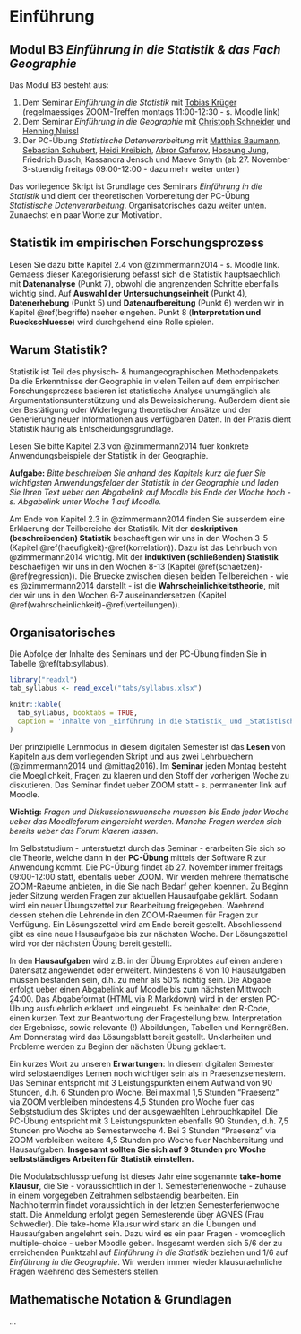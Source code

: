 # Einführung {#einfuehrung}

## Modul B3 _Einführung in die Statistik & das Fach Geographie_

Das Modul B3 besteht aus:

1. Dem Seminar _Einführung in die Statistik_ mit [Tobias Krüger](https://www.iri-thesys.org/people/kruegertobias) (regelmaessiges ZOOM-Treffen montags 11:00-12:30 - s. Moodle link)
2. Dem Seminar _Einführung in die Geographie_ mit [Christoph Schneider](https://www.geographie.hu-berlin.de/de/Members/schneider_christoph) und [Henning Nuissl](https://www.geographie.hu-berlin.de/de/Members/nuissl_henning)
3. Der PC-Übung _Statistische Datenverarbeitung_ mit [Matthias Baumann](https://www.geographie.hu-berlin.de/en/professorships/biogeography/people/current-people/baumann), [Sebastian Schubert](https://www.geographie.hu-berlin.de/de/Members/schubert_sebastian), [Heidi Kreibich](https://www.gfz-potsdam.de/staff/heidi-kreibich/), [Abror Gafurov](https://www.gfz-potsdam.de/staff/abror-gafurov/), [Hoseung Jung](https://www.iri-thesys.org/people/jung), Friedrich Busch, Kassandra Jensch und Maeve Smyth (ab 27. November 3-stuendig freitags 09:00-12:00 - dazu mehr weiter unten)

Das vorliegende Skript ist Grundlage des Seminars _Einführung in die Statistik_ und dient der theoretischen Vorbereitung der PC-Übung _Statistische Datenverarbeitung_. Organisatorisches dazu weiter unten. Zunaechst ein paar Worte zur Motivation.

## Statistik im empirischen Forschungsprozess

Lesen Sie dazu bitte Kapitel 2.4 von @zimmermann2014 - s. Moodle link. Gemaess dieser Kategorisierung befasst sich die Statistik hauptsaechlich mit **Datenanalyse** (Punkt 7), obwohl die angrenzenden Schritte ebenfalls wichtig sind. Auf **Auswahl der Untersuchungseinheit** (Punkt 4), **Datenerhebung** (Punkt 5) und **Datenaufbereitung** (Punkt 6) werden wir in Kapitel \@ref(begriffe) naeher eingehen. Punkt 8 (**Interpretation und Rueckschluesse**) wird durchgehend eine Rolle spielen.

## Warum Statistik?

Statistik ist Teil des physisch- & humangeographischen Methodenpakets. Da die Erkenntnisse der Geographie in vielen Teilen auf dem empirischen Forschungsprozess basieren ist statistische Analyse unumgänglich als Argumentationsunterstützung und als Beweissicherung. Außerdem dient sie der Bestätigung oder Widerlegung theoretischer Ansätze und der Generierung neuer Informationen aus verfügbaren Daten. In der Praxis dient Statistik häufig als Entscheidungsgrundlage.

Lesen Sie bitte Kapitel 2.3 von @zimmermann2014 fuer konkrete Anwendungsbeispiele der Statistik in der Geographie.

**Aufgabe:** _Bitte beschreiben Sie anhand des Kapitels kurz die fuer Sie wichtigsten Anwendungsfelder der Statistik in der Geographie und laden Sie Ihren Text ueber den Abgabelink auf Moodle bis Ende der Woche hoch - s. Abgabelink unter Woche 1 auf Moodle._

Am Ende von Kapitel 2.3 in @zimmermann2014 finden Sie ausserdem eine Erklaerung der Teilbereiche der Statistik. Mit der **deskriptiven (beschreibenden) Statistik** beschaeftigen wir uns in den Wochen 3-5 (Kapitel \@ref(haeufigkeit)-\@ref(korrelation)). Dazu ist das Lehrbuch von @zimmermann2014 wichtig. Mit der **induktiven (schließenden) Statistik** beschaefigen wir uns in den Wochen 8-13 (Kapitel \@ref(schaetzen)-\@ref(regression)). Die Bruecke zwischen diesen beiden Teilbereichen - wie es @zimmermann2014 darstellt - ist die **Wahrscheinlichkeitstheorie**, mit der wir uns in den Wochen 6-7 auseinandersetzen (Kapitel \@ref(wahrscheinlichkeit)-\@ref(verteilungen)).

## Organisatorisches

Die Abfolge der Inhalte des Seminars und der PC-Übung finden Sie in Tabelle \@ref(tab:syllabus).

```r
library("readxl")
tab_syllabus <- read_excel("tabs/syllabus.xlsx")
```

```r
knitr::kable(
  tab_syllabus, booktabs = TRUE,
  caption = 'Inhalte von _Einführung in die Statistik_ und _Statistische Datenverarbeitung_. Der gelesene Stoff wird am darauffolgenden Montag im Seminar diskutiert. Die PC-Übung beginnt in Woche 4 am 27. November.'
)
```

Der prinzipielle Lernmodus in diesem digitalen Semester ist das **Lesen** von Kapiteln aus dem vorliegenden Skript und aus zwei Lehrbuechern (@zimmermann2014 und @mittag2016). Im **Seminar** jeden Montag besteht die Moeglichkeit, Fragen zu klaeren und den Stoff der vorherigen Woche zu diskutieren. Das Seminar findet ueber ZOOM statt - s. permanenter link auf Moodle.

**Wichtig:** _Fragen und Diskussionswuensche muessen bis Ende jeder Woche ueber das Moodleforum eingereicht werden. Manche Fragen werden sich bereits ueber das Forum klaeren lassen._

Im Selbststudium - unterstuetzt durch das Seminar - erarbeiten Sie sich so die Theorie, welche dann in der **PC-Übung** mittels der Software R zur Anwendung kommt. Die PC-Übung findet ab 27. November immer freitags 09:00-12:00 statt, ebenfalls ueber ZOOM. Wir werden mehrere thematische ZOOM-Raeume anbieten, in die Sie nach Bedarf gehen koennen. Zu Beginn jeder Sitzung werden Fragen zur aktuellen Hausaufgabe geklärt. Sodann wird ein neuer Übungszettel zur Bearbeitung freigegeben. Waehrend dessen stehen die Lehrende in den ZOOM-Raeumen für Fragen zur Verfügung. Ein Lösungszettel wird am Ende bereit gestellt. Abschliessend gibt es eine neue Hausaufgabe bis zur nächsten Woche. Der Lösungszettel wird vor der nächsten Übung bereit gestellt.

In den **Hausaufgaben** wird z.B. in der Übung Erprobtes auf einen anderen Datensatz angewendet oder erweitert. Mindestens 8 von 10 Hausaufgaben müssen bestanden sein, d.h. zu mehr als 50% richtig sein. Die Abgabe erfolgt ueber einen Abgabelink auf Moodle bis zum nächsten Mittwoch 24:00. Das Abgabeformat (HTML via R Markdown) wird in der ersten PC-Übung ausfuehrlich erklaert und eingeuebt. Es beinhaltet den R-Code, einen kurzen Text zur Beantwortung der Fragestellung bzw. Interpretation der Ergebnisse, sowie relevante (!) Abbildungen, Tabellen und Kenngrößen. Am Donnerstag wird das Lösungsblatt bereit gestellt. Unklarheiten und Probleme werden zu Beginn der nächsten Übung geklaert.

Ein kurzes Wort zu unseren **Erwartungen**: In diesem digitalen Semester wird selbstaendiges Lernen noch wichtiger sein als in Praesenzsemestern. Das Seminar entspricht mit 3 Leistungspunkten einem Aufwand von 90 Stunden, d.h. 6 Stunden pro Woche. Bei maximal 1,5 Stunden "Praesenz" via ZOOM verbleiben mindestens 4,5 Stunden pro Woche fuer das Selbststudium des Skriptes und der ausgewaehlten Lehrbuchkapitel. Die PC-Übung entspricht mit 3 Leistungspunkten ebenfalls 90 Stunden, d.h. 7,5 Stunden pro Woche ab Semesterwoche 4. Bei 3 Stunden "Praesenz" via ZOOM verbleiben weitere 4,5 Stunden pro Woche fuer Nachbereitung und Hausaufgaben. **Insgesamt sollten Sie sich auf 9 Stunden pro Woche selbstständiges Arbeiten für Statistik einstellen.**

Die Modulabschlusspruefung ist dieses Jahr eine sogenannte **take-home Klausur**, die Sie - voraussichtlich in der 1. Semesterferienwoche - zuhause in einem vorgegeben Zeitrahmen selbstaendig bearbeiten. Ein Nachholtermin findet voraussichtlich in der letzten Semesterferienwoche statt. Die Anmeldung erfolgt gegen Semesterende über AGNES (Frau Schwedler). Die take-home Klausur wird stark an die Übungen und Hausaufgaben angelehnt sein. Dazu wird es ein paar Fragen - womoeglich multiple-choice - ueber Moodle geben. Insgesamt werden sich 5/6 der zu erreichenden Punktzahl auf _Einführung in die Statistik_ beziehen und 1/6 auf _Einführung in die Geographie_. Wir werden immer wieder klausuraehnliche Fragen waehrend des Semesters stellen.

## Mathematische Notation & Grundlagen

...
